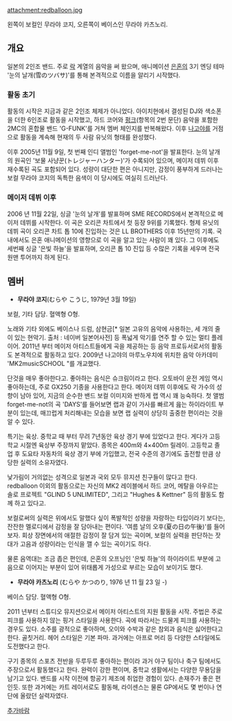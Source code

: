 attachment:redballoon.jpg

왼쪽이 보컬인 무라야 코지, 오른쪽이 베이스인 무라야 카츠노리.

== 개요 ==
일본의 2인조 밴드. 주로 [[락]] 계열의 음악을 써 왔으며, 애니메이션 [[은혼]]의 3기 엔딩 테마 '눈의 날개(雪のツバサ)'를 통해 본격적으로 이름을 알리기 시작했다.

=== 활동 초기 ===
활동의 시작은 지금과 같은 2인조 체제가 아니었다. 아이치현에서 결성된 DJ와 색소폰을 더한 6인조로 활동을 시작했고, 하드 코어와 [[펑크]](항목의 2번 문단) 음악을 포함한 2MC의 혼합물 밴드 'G-FUNK'를 거쳐 멤버 체인지를 반복해왔다. 이후 [[나고야]]를 거점으로 ​​활동을 계속해 현재의 두 사람 유닛의 형태를 완성했다.

이후 2005년 11월 9일, 첫 번째 인디 앨범인 'forget-me-not'을 발표한다. 눈의 날개의 원곡인 '보물 사냥꾼(トレジャーハンター)'가 수록되어 있으며, 메이저 데뷔 이후 재수록된 곡도 포함되어 있다. 성량이 대단한 편은 아니지만, 감정이 풍부하게 드러나는 보컬 무라야 코지의 독특한 음색이 이 당시에도 여실히 드러난다.

=== 메이저 데뷔 이후 ===
2006 년 11월 22일, 싱글 '눈의 날개'를 발표하며 SME RECORDS에서 본격적으로 메이저 데뷔를 시작한다. 이 곡은 오리콘 차트에서 첫 등장 9위를 기록했다. 형제 유닛의 데뷔 곡이 오리콘 차트 톱 10에 진입하는 것은 LL BROTHERS 이후 15년만의 기록. 국내에서도 은혼 애니메이션의 영향으로 이 곡을 알고 있는 사람이 꽤 있다. 그 이후에도 세번째 싱글 '은빛 하늘'을 발표하며, 오리콘 톱 10 진입 등 수많은 기록을 세우며 전국 원맨 투어까지 하게 된다.

== 멤버 ==
* '''무라야 코지'''(むらや こうじ, 1979년 3월 19일)

보컬, 기타 담당. 혈액형 O형.

노래와 기타 외에도 베이스나 드럼, 삼현금[* 일본 고유의 음악에 사용하는, 세 개의 줄이 있는 현악기. 출처 : 네이버 일본어사전] 등 폭넓게 악기를 연주 할 수 있는 멀티 플레이어. 2011년 부터 메이저 아티스트들에게 곡을 제공하는 등 음악 프로듀서로서의 활동도 본격적으로 활동하고 있다. 2009년 나고야의 마루노우치에 위치한 음악 아카데미 'MK2musicSCHOOL "를 개교했다.

단것을 매우 좋아한다고. 좋아하는 음식은 슈​​크림이라고 한다. 오토바이 운전 게임 역시 좋아하는데, 주로 GX250 기종을 사용한다고 한다. 메이저 데뷔 이후에도 락 가수의 성향이 남아 있어, 지금의 순수한 밴드 보컬 이미지와 반하게 랩 역시 꽤 능숙하다. 첫 앨범 forget-me-not의 곡 'DAYS'를 들어보면 랩과 같이 가사를 빠르게 읊는 하이라이트 부분이 있는데, 매끄럽게 처리해내는 모습을 보면 랩 실력이 상당히 출중한 편이라는 것을 알 수 있다.

특기는 육상. 중학교 때 부터 무려 7년동안 육상 경기 부에 있었다고 한다. 게다가 고등학교 시절엔 육상부 주장까지 맡았다. 종목은 400m와 4×400m 릴레이. 고등학교 졸업 후 도요타 자동차의 육상 경기 부에 가입했고, 전국 수준의 경기에도 출전할 만큼 상당한 실력의 소유자였다.

낯가림이 거의없는 성격으로 일본과 국외 모두 뮤지션 친구들이 많다고 한다. redballoon 이외의 활동으로는 자신의 MK2 레이블에서 하드 코어, 메탈을 아우르는 솔로 프로젝트 "GLIND 5 UNLIMITED", 그리고 "Hughes & Kettner" 등의 활동도 함께 하고 있다고.

보컬로써의 실력은 위에서도 말했다 싶이 폭발적인 성량을 자랑하는 타입이라기 보다는, 잔잔한 멜로디에서 감정을 잘 담아내는 편이다. '여름 날의 오후(夏の日の午後)'를 들어보자. 회상 장면에서의 애절한 감정이 잘 담겨 있는 곡이며, 보컬의 실력을 판단하는 잣대가 고음과 성량이라는 인식을 깰 수 있는 곡이기도 하다.

물론 음역대는 조금 좁은 편인데, 은혼의 오프닝인 '은빛 하늘'의 하이라이트 부분에 고음으로 이어지는 부분이 있어 위태롭게 가성으로 부르는 모습이 보이기도 했다.

* '''무라야 카츠노리''' (むらや かつのり, 1976 년 11 월 23 일 -)

베이스 담당. 혈액형 O형.

2011 년부터 스튜디오 뮤지션으로서 메이저 아티스트의 지원 활동을 시작. 주법은 주로 피크를 사용하지 않는 핑거 스타일을 사용한다. 곡에 따라서는 드물게 피크를 사용하는 경우도 있다. 소주를 광적으로 좋아하며, 오이와 수박과 같은 참외과 음식은 싫어한다고 한다. 골칫거리. 헤어 스타일은 기본 파마. 과거에는 아프로 머리 등 다양한 스타일에도 도전했다고 한다.

구기 종목의 스포츠 전반을 두루두루 좋아하는 편이라 과거 야구 팀이나 축구 팀에서도 주장으로서 활동했다고 한다. 완력이 강한 편이며, 중학교 생활에서는 다양한 무용담을 남기고 있다. 밴드를 시작 이전에 항공기 제조에 취업한 경험이 있다. 손재주가 좋은 편인듯. 또한 과거에는 카트 레이서로도 활동해, 라이센스는 물론 GP에서도 몇 번이나 연단에 올랐던 실력자였다.


[[추가바람]]
